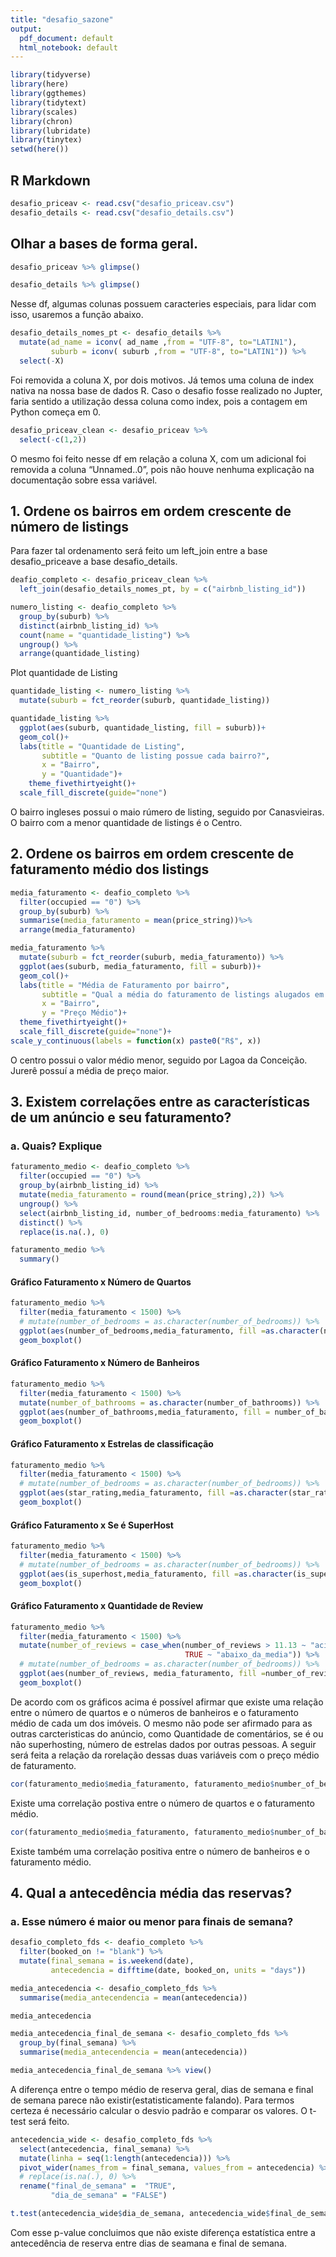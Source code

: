 ```yaml
---
title: "desafio_sazone"
output:
  pdf_document: default
  html_notebook: default
---
```



```r
library(tidyverse)
library(here)
library(ggthemes)
library(tidytext)
library(scales)
library(chron)
library(lubridate)
library(tinytex)
setwd(here())

```

## R Markdown

```r

desafio_priceav <- read.csv("desafio_priceav.csv")
desafio_details <- read.csv("desafio_details.csv")


```

## Olhar a bases de forma geral. 

```r
desafio_priceav %>% glimpse()
```


```r
desafio_details %>% glimpse()

```

Nesse df, algumas colunas possuem caracteries especiais, para lidar com isso, usaremos a função abaixo.

```r
desafio_details_nomes_pt <- desafio_details %>% 
  mutate(ad_name = iconv( ad_name ,from = "UTF-8", to="LATIN1"),
         suburb = iconv( suburb ,from = "UTF-8", to="LATIN1")) %>% 
  select(-X)

```

Foi removida a coluna X, por dois motivos.
Já temos uma coluna de index nativa na nossa base de dados R.
Caso o desafio fosse realizado no Jupter, faria sentido a utilização dessa coluna como index, pois a contagem em Python começa em 0.

```r
desafio_priceav_clean <- desafio_priceav %>% 
  select(-c(1,2))
```

O mesmo foi feito nesse df em relação a coluna X, com um adicional foi removida a coluna "Unnamed..0", pois não houve nenhuma explicação na documentação sobre essa variável.

## 1. Ordene os bairros em ordem crescente de número de listings

Para fazer tal ordenamento será feito um left_join entre a base desafio_priceave a base desafio_details.

```r
deafio_completo <- desafio_priceav_clean %>% 
  left_join(desafio_details_nomes_pt, by = c("airbnb_listing_id"))

```


```r
numero_listing <- deafio_completo %>% 
  group_by(suburb) %>% 
  distinct(airbnb_listing_id) %>% 
  count(name = "quantidade_listing") %>% 
  ungroup() %>% 
  arrange(quantidade_listing)

```

Plot quantidade de Listing 
```r

quantidade_listing <- numero_listing %>% 
  mutate(suburb = fct_reorder(suburb, quantidade_listing))


```


```r
quantidade_listing %>% 
  ggplot(aes(suburb, quantidade_listing, fill = suburb))+
  geom_col()+
  labs(title = "Quantidade de Listing",
       subtitle = "Quanto de listing possue cada bairro?",
       x = "Bairro",
       y = "Quantidade")+
    theme_fivethirtyeight()+
  scale_fill_discrete(guide="none")


```

O bairro ingleses possui o maio rúmero de listing, seguido por Canasvieiras.
O bairro com a menor quantidade de listings é o Centro.

## 2. Ordene os bairros em ordem crescente de faturamento médio dos listings

```r
media_faturamento <- deafio_completo %>% 
  filter(occupied == "0") %>% 
  group_by(suburb) %>%
  summarise(media_faturamento = mean(price_string))%>% 
  arrange(media_faturamento)
```

```r
media_faturamento %>% 
  mutate(suburb = fct_reorder(suburb, media_faturamento)) %>% 
  ggplot(aes(suburb, media_faturamento, fill = suburb))+
  geom_col()+
  labs(title = "Média de Faturamento por bairro",
       subtitle = "Qual a média do faturamento de listings alugados em cada bairro?",
       x = "Bairro",
       y = "Preço Médio")+
  theme_fivethirtyeight()+
  scale_fill_discrete(guide="none")+
scale_y_continuous(labels = function(x) paste0("R$", x))

```


O centro possui o valor médio menor, seguido por Lagoa da Conceição. Jurerê possuí a média de preço maior.


## 3. Existem correlações entre as características de um anúncio e seu faturamento?
### a. Quais? Explique


```r

faturamento_medio <- deafio_completo %>% 
  filter(occupied == "0") %>% 
  group_by(airbnb_listing_id) %>%
  mutate(media_faturamento = round(mean(price_string),2)) %>% 
  ungroup() %>% 
  select(airbnb_listing_id, number_of_bedrooms:media_faturamento) %>% 
  distinct() %>% 
  replace(is.na(.), 0)

```

```r
faturamento_medio %>% 
  summary()
```


#### Gráfico Faturamento x Número de Quartos

```r
faturamento_medio %>% 
  filter(media_faturamento < 1500) %>%
  # mutate(number_of_bedrooms = as.character(number_of_bedrooms)) %>% 
  ggplot(aes(number_of_bedrooms,media_faturamento, fill =as.character(number_of_bedrooms), group =number_of_bedrooms ))+
  geom_boxplot()
```

#### Gráfico Faturamento x Número de Banheiros

```r
faturamento_medio %>% 
  filter(media_faturamento < 1500) %>%
  mutate(number_of_bathrooms = as.character(number_of_bathrooms)) %>% 
  ggplot(aes(number_of_bathrooms,media_faturamento, fill = number_of_bathrooms, group = number_of_bathrooms))+
  geom_boxplot()

```


#### Gráfico Faturamento x Estrelas de classificação

```r
faturamento_medio %>% 
  filter(media_faturamento < 1500) %>%
  # mutate(number_of_bedrooms = as.character(number_of_bedrooms)) %>% 
  ggplot(aes(star_rating,media_faturamento, fill =as.character(star_rating), group =star_rating ))+
  geom_boxplot()
```

#### Gráfico Faturamento x Se é SuperHost

```r
faturamento_medio %>% 
  filter(media_faturamento < 1500) %>%
  # mutate(number_of_bedrooms = as.character(number_of_bedrooms)) %>% 
  ggplot(aes(is_superhost,media_faturamento, fill =as.character(is_superhost), group =is_superhost ))+
  geom_boxplot()
```


#### Gráfico Faturamento x Quantidade de Review

```r
faturamento_medio %>% 
  filter(media_faturamento < 1500) %>%
  mutate(number_of_reviews = case_when(number_of_reviews > 11.13 ~ "acima_media",
                                       TRUE ~ "abaixo_da_media")) %>% 
  # mutate(number_of_bedrooms = as.character(number_of_bedrooms)) %>% 
  ggplot(aes(number_of_reviews, media_faturamento, fill =number_of_reviews, group =number_of_reviews ))+
  geom_boxplot()
```

De acordo com os gráficos acima é possível afirmar que existe uma relação entre o número de quartos e o números de banheiros e o faturamento médio de cada um dos imóveis. O mesmo não pode ser afirmado para as outras carcteristicas do anúncio, como Quantidade de comentários, se é ou não superhosting, número de estrelas dados por outras pessoas. A seguir será feita a relação da rorelação dessas duas variáveis com o preço médio de faturamento.


```r
cor(faturamento_medio$media_faturamento, faturamento_medio$number_of_bedrooms)
```
Existe uma correlação postiva entre o número de quartos e o faturamento médio.

```r
cor(faturamento_medio$media_faturamento, faturamento_medio$number_of_bathrooms)


```
Existe também uma correlação positiva entre o número de banheiros e o faturamento médio.


## 4. Qual a antecedência média das reservas?
### a. Esse número é maior ou menor para finais de semana?

```r
desafio_completo_fds <- deafio_completo %>% 
  filter(booked_on != "blank") %>%
  mutate(final_semana = is.weekend(date),
         antecedencia = difftime(date, booked_on, units = "days"))
```


```r
media_antecedencia <- desafio_completo_fds %>% 
  summarise(media_antecendencia = mean(antecedencia)) 

media_antecedencia
```

```r
media_antecedencia_final_de_semana <- desafio_completo_fds %>% 
  group_by(final_semana) %>% 
  summarise(media_antecendencia = mean(antecedencia))

media_antecedencia_final_de_semana %>% view()
```

A diferença entre o tempo médio de reserva geral, dias de semana e final de semana parece não existir(estatisticamente falando). Para termos certeza é necessário calcular o desvio padrão e comparar os valores. O t-test será feito.


```r
antecedencia_wide <- desafio_completo_fds %>% 
  select(antecedencia, final_semana) %>% 
  mutate(linha = seq(1:length(antecedencia))) %>% 
  pivot_wider(names_from = final_semana, values_from = antecedencia) %>% 
  # replace(is.na(.), 0) %>% 
  rename("final_de_semana" =  "TRUE",
         "dia_de_semana" = "FALSE")

```

```r
t.test(antecedencia_wide$dia_de_semana, antecedencia_wide$final_de_semana)
```
Com esse p-value concluimos que não existe diferença estatística entre a antecedência de reserva entre dias de seamana e final de semana.
